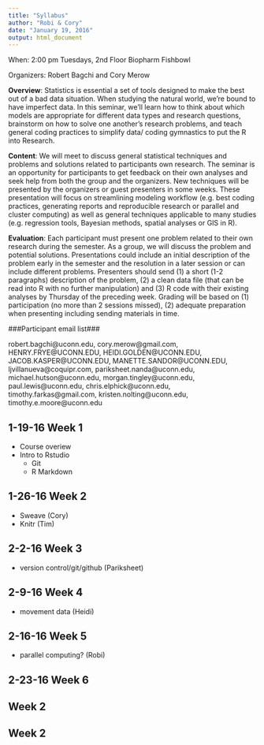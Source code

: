 ```yaml
---
title: "Syllabus"
author: "Robi & Cory"
date: "January 19, 2016"
output: html_document
---
```


When: 2:00 pm Tuesdays, 2nd Floor Biopharm Fishbowl

Organizers: Robert Bagchi and Cory Merow

**Overview**: Statistics is essential a set of tools designed to make the best out of a bad data situation. When studying the natural world, we’re bound to have imperfect data. In this seminar, we’ll learn how to think about which models are appropriate for different data types and research questions, brainstorm on how to solve one another’s research problems, and teach general coding practices to simplify data/ coding gymnastics to put the R into Research.

**Content**: We will meet to discuss general statistical techniques and problems and solutions related to participants own research. The seminar is an opportunity for participants to get feedback on their own analyses and seek help from both the group and the organizers. New techniques will be presented by the organizers or guest presenters in some weeks. These presentation will focus on streamlining modeling workflow (e.g. best coding practices, generating reports and reproducible research or parallel and cluster computing) as well as general techniques applicable to many studies (e.g. regression tools, Bayesian methods, spatial analyses or GIS in R).

**Evaluation**: Each participant must present one problem related to their own research during the semester. As a group, we will discuss the problem and potential solutions. Presentations could include an initial description of the problem early in the semester and the resolution in a later session or can include different problems. Presenters should send (1) a short (1-2 paragraphs) description of the 
problem, (2) a clean data file (that can be read into R with no further manipulation) and (3) R code with their existing analyses by Thursday of the preceding week. Grading will be based on (1) participation (no more than 2 sessions missed), (2) adequate preparation when presenting including sending materials in time.

###Participant email list###

robert.bagchi@uconn.edu, cory.merow@gmail.com, HENRY.FRYE@UCONN.EDU, HEIDI.GOLDEN@UCONN.EDU, JACOB.KASPER@UCONN.EDU, MANETTE.SANDOR@UCONN.EDU, ljvillanueva@coquipr.com, pariksheet.nanda@uconn.edu, michael.hutson@uconn.edu, morgan.tingley@uconn.edu, paul.lewis@uconn.edu, chris.elphick@uconn.edu, timothy.farkas@gmail.com, kristen.nolting@uconn.edu, timothy.e.moore@uconn.edu

## 1-19-16 Week 1 

* Course overiew
* Intro to Rstudio
    + Git
    + R Markdown
  

## 1-26-16 Week 2
* Sweave (Cory)
* Knitr (Tim)

## 2-2-16 Week 3
* version control/git/github (Pariksheet)

## 2-9-16 Week 4
* movement data (Heidi)

## 2-16-16 Week 5
* parallel computing? (Robi)

## 2-23-16 Week 6

## Week 2

## Week 2
